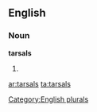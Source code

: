 
==English==

===Noun===
'''tarsals'''

# {{plural of|[[tarsal]]}}

[[Category:English plurals]]

[[ar:tarsals]]
[[ta:tarsals]]